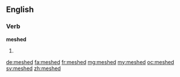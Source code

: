 ==English==

===Verb===
'''meshed'''

# {{past of|mesh}}

[[de:meshed]]
[[fa:meshed]]
[[fr:meshed]]
[[mg:meshed]]
[[my:meshed]]
[[oc:meshed]]
[[sv:meshed]]
[[zh:meshed]]